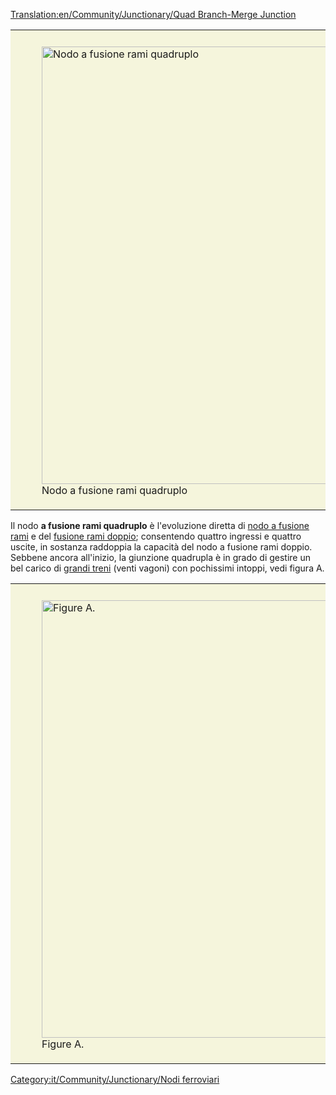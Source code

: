 [[Translation:en/Community/Junctionary/Quad Branch-Merge Junction]]

{{it/Community/Junctionary/Nodi ferroviari}}
{{it/Community/Junctionary/Requisiti nodo|Costosissimo|4|1|1|2|1|1|0|1|0|0|0||I guasti possono bloccare una sola linea.|
* Può gestire una grande quantità di traffico.
}}

{|style="border: 0px; margin: 5px auto 25px auto;"
|style="padding: 10px 10px 5px; 10px; background-color: #F5F5DC;"|[[File:en/Community/Junctionary/QuadBranchMergeJunction.png|center|thumb|700px|Nodo a fusione rami quadruplo]]
|}

Il nodo '''a fusione rami quadruplo''' è l'evoluzione diretta di [[it/Community/Junctionary/Fusione rami|nodo a fusione rami]] e del [[it/Community/Junctionary/Fusione rami doppio|fusione rami doppio]]; consentendo quattro ingressi e quattro uscite, in sostanza raddoppia la capacità del nodo a fusione rami doppio. Sebbene ancora all'inizio, la giunzione quadrupla è in grado di gestire un bel carico di [[it/Treni mammut|grandi treni]] (venti vagoni) con pochissimi intoppi, vedi figura A.

{|style="border: 0px; margin: 5px auto 25px auto;"
|style="padding: 10px 10px 5px; 10px; background-color: #F5F5DC;"|[[File:en/Community/Junctionary/NewQBMJ.png|center|thumb|700px|Figure A.]]
|}

<!--La speculazione di [[New Bridges | traccia angolata]] nei [[nightly build]] sotto [[bridge]] esistenti consentirà un aumento di almeno il 50% della velocità [[treni | treno]]; eliminando otto turni che attualmente lo riducono a meno di 100 miglia all'ora (161 chilometri all'ora). Le svolte più nitide sono illustrate in [[: File:en/Community/Junctionary/Sharpcorners.png | Figure B]]:

Speculation of [[New Bridges|angled track]] in the [[nightly build]]s under existing [[bridges]] will allow at least a 50% increase in [[trains|train]] speed; eliminating eight turns that currently reduce it to below 100mph (161km/h).  The sharpest turns are illustrated in [[:File:en/Community/Junctionary/Sharpcorners.png|Figure B]]:

[[File:en/Community/Junctionary/Sharpcorners.png|thumb|center|700px|Figure B.]]
-->

[[Category:it/Community/Junctionary/Nodi ferroviari]]